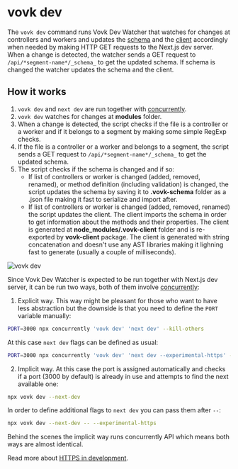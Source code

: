 
# vovk dev

The `vovk dev` command runs Vovk Dev Watcher that watches for changes at controllers and workers and updates the [schema](/schema) and the [client](/client) accordingly when needed by making HTTP GET requests to the Next.js dev server. When a change is detected, the watcher sends a GET request to `/api/*segment-name*/_schema_` to get the updated schema. If schema is changed the watcher updates the schema and the client. 

## How it works

1. `vovk dev` and `next dev` are run together with [concurrently](https://www.npmjs.com/package/concurrently).
2. `vovk dev` watches for changes at **modules** folder.
3. When a change is detected, the script checks if the file is a controller or a worker and if it belongs to a segment by making some simple RegExp checks.
4. If the file is a controller or a worker and belongs to a segment, the script sends a GET request to `/api/*segment-name*/_schema_` to get the updated schema.
5. The script checks if the schema is changed and if so:
    - If list of controllers or worker is changed (added, removed, renamed), or method definition (including validation) is changed, the script updates the schema by saving it to **.vovk-schema** folder as a .json file making it fast to serialize and import after.
    - If list of controllers or worker is changed (added, removed, renamed) the script updates the client. The client imports the schema in order to get information about the methods and their properties. The client is generated at **node_modules/.vovk-client** folder and is re-exported by **vovk-client** package. The client is generated with string concatenation and doesn't use any AST libraries making it lighning fast to generate (usually a couple of milliseconds).

<Image src={devSvg} alt="vovk dev" className="dark:invert" />

Since Vovk Dev Watcher is expected to be run together with Next.js dev server, it can be run two ways, both of them involve [concurrently](https://www.npmjs.com/package/concurrently):

1. Explicit way. This way might be pleasant for those who want to have less abstraction but the downside is that you need to define the `PORT` variable manually:
```sh
PORT=3000 npx concurrently 'vovk dev' 'next dev' --kill-others
```

At this case `next dev` flags can be defined as usual:
```sh
PORT=3000 npx concurrently 'vovk dev' 'next dev --experimental-https' --kill-others
```

2. Implicit way. At this case the port is assigned automatically and checks if a port (3000 by default) is already in use and attempts to find the next available one:
```sh
npx vovk dev --next-dev
```

In order to define additional flags to `next dev` you can pass them after `--`:
```sh
npx vovk dev --next-dev -- --experimental-https
```

Behind the scenes the implicit way runs concurrently API which means both ways are almost identical.

Read more about [HTTPS in development](/dev-https).

